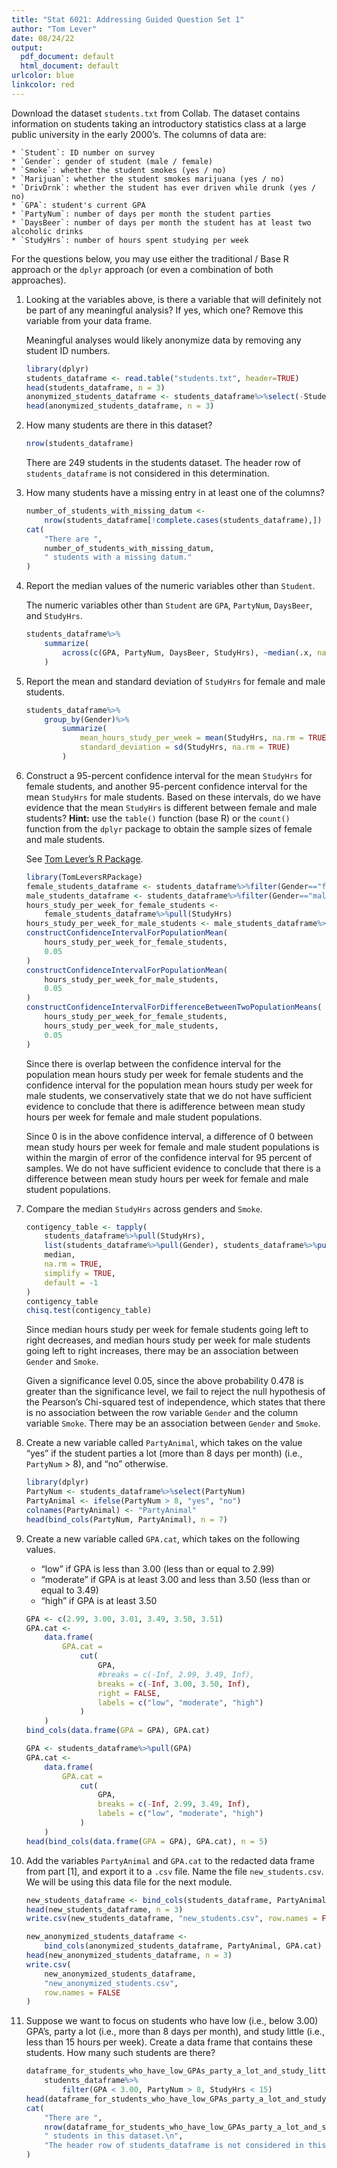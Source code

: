 ```yaml
---
title: "Stat 6021: Addressing Guided Question Set 1"
author: "Tom Lever"
date: 08/24/22
output:
  pdf_document: default
  html_document: default
urlcolor: blue
linkcolor: red
---
```


Download the dataset `students.txt` from Collab. The dataset contains information on students taking an introductory statistics class at a large public university in the early 2000's. The columns of data are:

    * `Student`: ID number on survey
    * `Gender`: gender of student (male / female)
    * `Smoke`: whether the student smokes (yes / no)
    * `Marijuan`: whether the student smokes marijuana (yes / no)
    * `DrivDrnk`: whether the student has ever driven while drunk (yes / no)
    * `GPA`: student's current GPA
    * `PartyNum`: number of days per month the student parties
    * `DaysBeer`: number of days per month the student has at least two alcoholic drinks
    * `StudyHrs`: number of hours spent studying per week

For the questions below, you may use either the traditional / Base R approach or the `dplyr` approach (or even a combination of both approaches).

1. Looking at the variables above, is there a variable that will definitely not be part of any meaningful analysis? If yes, which one? Remove this variable from your data frame.

    Meaningful analyses would likely anonymize data by removing any student ID numbers.
    
    ```r
    library(dplyr)
    students_dataframe <- read.table("students.txt", header=TRUE)
    head(students_dataframe, n = 3)
    anonymized_students_dataframe <- students_dataframe%>%select(-Student)
    head(anonymized_students_dataframe, n = 3)
    ```
    
2. How many students are there in this dataset?

    ```r
    nrow(students_dataframe)
    ```
    
    There are 249 students in the students dataset. The header row of `students_dataframe` is not considered in this determination.
    
3. How many students have a missing entry in at least one of the columns?

    ```r
    number_of_students_with_missing_datum <-
        nrow(students_dataframe[!complete.cases(students_dataframe),])
    cat(
        "There are ",
        number_of_students_with_missing_datum,
        " students with a missing datum."
    )
    ```
    
4. Report the median values of the numeric variables other than `Student`.

    The numeric variables other than `Student` are `GPA`, `PartyNum`, `DaysBeer`, and `StudyHrs`.
    
    ```r
    students_dataframe%>%
        summarize(
            across(c(GPA, PartyNum, DaysBeer, StudyHrs), ~median(.x, na.rm = TRUE))
        )
    ```
    
5. Report the mean and standard deviation of `StudyHrs` for female and male students.

    ```r
    students_dataframe%>%
        group_by(Gender)%>%
            summarize(
                mean_hours_study_per_week = mean(StudyHrs, na.rm = TRUE),
                standard_deviation = sd(StudyHrs, na.rm = TRUE)
            )
    ```
    
6. Construct a 95-percent confidence interval for the mean `StudyHrs` for female students, and another 95-percent confidence interval for the mean `StudyHrs` for male students. Based on these intervals, do we have evidence that the mean `StudyHrs` is different between female and male students? **Hint:** use the `table()` function (base R) or the `count()` function from the `dplyr` package to obtain the sample sizes of female and male students.

    See [Tom Lever's R Package](https://github.com/tslever/Tom_Levers_Git_Repository/tree/main/TomLeversRPackage "TomLeversRPackage").

    ```r
    library(TomLeversRPackage)
    female_students_dataframe <- students_dataframe%>%filter(Gender=="female")
    male_students_dataframe <- students_dataframe%>%filter(Gender=="male")
    hours_study_per_week_for_female_students <-
        female_students_dataframe%>%pull(StudyHrs)
    hours_study_per_week_for_male_students <- male_students_dataframe%>%pull(StudyHrs)
    constructConfidenceIntervalForPopulationMean(
        hours_study_per_week_for_female_students,
        0.05
    )
    constructConfidenceIntervalForPopulationMean(
        hours_study_per_week_for_male_students,
        0.05
    )
    constructConfidenceIntervalForDifferenceBetweenTwoPopulationMeans(
        hours_study_per_week_for_female_students,
        hours_study_per_week_for_male_students,
        0.05
    )
    ```
    
    Since there is overlap between the confidence interval for the population mean hours study per week for female students and the confidence interval for the population mean hours study per week for male students, we conservatively state that we do not have sufficient evidence to conclude that there is adifference between mean study hours per week for female and male student populations.
    
    Since 0 is in the above confidence interval, a difference of 0 between mean study hours per week for female and male student populations is within the margin of error of the confidence interval for 95 percent of samples. We do not have sufficient evidence to conclude that there is a difference between mean study hours per week for female and male student populations.
    
7. Compare the median `StudyHrs` across genders and `Smoke`.

    ```r
    contigency_table <- tapply(
        students_dataframe%>%pull(StudyHrs),
        list(students_dataframe%>%pull(Gender), students_dataframe%>%pull(Smoke)),
        median,
        na.rm = TRUE,
        simplify = TRUE,
        default = -1
    )
    contigency_table
    chisq.test(contigency_table)
    ```
    
    Since median hours study per week for female students going left to right decreases, and median hours study per week for male students going left to right increases, there may be an association between `Gender` and `Smoke`.
    
    Given a significance level 0.05, since the above probability 0.478 is greater than the significance level, we fail to reject the null hypothesis of the Pearson's Chi-squared test of independence, which states that there is no association between the row variable `Gender` and the column variable `Smoke`. There may be an association between `Gender` and `Smoke`.
    
8. Create a new variable called `PartyAnimal`, which takes on the value "yes" if the student parties a lot (more than 8 days per month) (i.e., `PartyNum` > 8), and "no" otherwise.

    ```r
    library(dplyr)
    PartyNum <- students_dataframe%>%select(PartyNum)
    PartyAnimal <- ifelse(PartyNum > 8, "yes", "no")
    colnames(PartyAnimal) <- "PartyAnimal"
    head(bind_cols(PartyNum, PartyAnimal), n = 7)
    ```
    
9. Create a new variable called `GPA.cat`, which takes on the following values.

    * "low" if GPA is less than 3.00 (less than or equal to 2.99)
    * "moderate" if GPA is at least 3.00 and less than 3.50 (less than or equal to 3.49)
    * "high" if GPA is at least 3.50
    
    ```r
    GPA <- c(2.99, 3.00, 3.01, 3.49, 3.50, 3.51)
    GPA.cat <-
        data.frame(
            GPA.cat =
                cut(
                    GPA,
                    #breaks = c(-Inf, 2.99, 3.49, Inf),
                    breaks = c(-Inf, 3.00, 3.50, Inf),
                    right = FALSE,
                    labels = c("low", "moderate", "high")
                )
        )
    bind_cols(data.frame(GPA = GPA), GPA.cat)
    
    GPA <- students_dataframe%>%pull(GPA)
    GPA.cat <-
        data.frame(
            GPA.cat =
                cut(
                    GPA,
                    breaks = c(-Inf, 2.99, 3.49, Inf),
                    labels = c("low", "moderate", "high")
                )
        )
    head(bind_cols(data.frame(GPA = GPA), GPA.cat), n = 5)
    ```
    
10. Add the variables `PartyAnimal` and `GPA.cat` to the redacted data frame from part [1], and export it to a `.csv` file. Name the file `new_students.csv`. We will be using this data file for the next module.
    
    ```r
    new_students_dataframe <- bind_cols(students_dataframe, PartyAnimal, GPA.cat)
    head(new_students_dataframe, n = 3)
    write.csv(new_students_dataframe, "new_students.csv", row.names = FALSE)
    
    new_anonymized_students_dataframe <-
        bind_cols(anonymized_students_dataframe, PartyAnimal, GPA.cat)
    head(new_anonymized_students_dataframe, n = 3)
    write.csv(
        new_anonymized_students_dataframe,
        "new_anonymized_students.csv",
        row.names = FALSE
    )
    ```
    
11. Suppose we want to focus on students who have low (i.e., below 3.00) GPA's, party a lot (i.e., more than 8 days per month), and study little (i.e., less than 15 hours per week). Create a data frame that contains these students. How many such students are there?

    ```r
    dataframe_for_students_who_have_low_GPAs_party_a_lot_and_study_little <-
        students_dataframe%>%
            filter(GPA < 3.00, PartyNum > 8, StudyHrs < 15)
    head(dataframe_for_students_who_have_low_GPAs_party_a_lot_and_study_little, n = 3)
    cat(
        "There are ",
        nrow(dataframe_for_students_who_have_low_GPAs_party_a_lot_and_study_little),
        " students in this dataset.\n",
        "The header row of students_dataframe is not considered in this determination."
    )
    ```